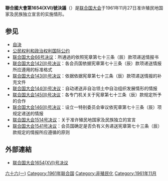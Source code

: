 {{Infobox UN resolution
|number =  1654 (XVI)
|organ = 聯合國大會
|date = 11月27日
|year = 1961年
|meeting =第十六屆會
|code =A/RES/1654(XVI)
|document = http://www.un.org/zh/documents/view_doc.asp?symbol=A/RES/1654(XVI)
|for =
|abstention =
|against =
|subject =准许殖民地国家及民族独立宣言的实施情形。
|result = 被采用
|image = 联合国大会1654号决议.pdf
|caption =
}}
'''聯合國大會第1654(XVI)號決議'''（{{lang|en|'''United Nations General Assembly Resolution 1654(XVI)'''}}）是[[联合国大会|联合国大会]]于1961年11月27日准许殖民地国家及民族独立宣言的实施情形。

==参见==
* [[自決|自決]]
* [[公民权利和政治权利国际公约|公民权利和政治权利国际公约]]
* [[联合国大会66号决议|联合国大会66号决议]]：所通過的依照宪章第七十三条（辰）款项递送情报书
* [[联合国大会142(II)号决议|联合国大会142(II)号决议]]：各会员国依据宪章第七十三条（辰）款项递送情报所应遵用的标准格式
* [[联合国大会143(II)号决议|联合国大会143(II)号决议]]：依据依据宪章第七十三条（辰）款项递送情报的补充文件
* [[联合国大会144(II)号决议|联合国大会144(II)号决议]]：自动递送非自治领土中自治组织发展情形的情报
* [[联合国大会145(II)号决议|联合国大会145(II)号决议]]：各专门机关关于宪章第七十三条（辰）款规定所予的合作
* [[联合国大会146(II)号决议|联合国大会146(II)号决议]]：设立一特别委员会审议依宪章第七十三条（辰）项规定递送的情报
* [[联合国大会1514号决议|联合国大会1514号决议]]：关于准许殖民地国家及民族独立的宣言
* [[联合国大会1541号决议|联合国大会1541号决议]]：会员国确定是否负有义务递送宪章第七十三条（辰）款规定的情报所应遵循的原则

==外部連結==
* [http://www.un.org/zh/documents/view_doc.asp?symbol=A/RES/1654(XVI) 联合国大会1654(XVI)号决议] {{Wayback|url=http://www.un.org/zh/documents/view_doc.asp?symbol=A%2FRES%2F1654%28XVI%29 |date=20171010233826 }}

{{wikisource|联合国托管和非自治领土|联合国托管和非自治领土 (1945年 - 2002年)}}

{{UN-stub}}

[[Category:聯合國大會決議|六十六(一)]]
[[Category:1961年联合国|Category:1961年联合国]]
[[Category:非殖民化|Category:非殖民化]]
[[Category:1961年11月|Category:1961年11月]]